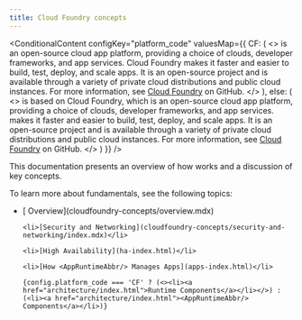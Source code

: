 ```yaml
---
title: Cloud Foundry concepts
---
```



<ConditionalContent 
    configKey="platform_code"
    valuesMap={{
        CF: (
        <>
            <AppRuntimeFirst/> is an open-source cloud app platform, providing a choice of clouds, developer frameworks, and app services. Cloud Foundry makes it faster and easier to build, test, deploy, and scale apps. It is an open-source project and is available through a variety of private cloud distributions and public cloud instances. For more information, see <a href='https://github.com/cloudfoundry'>Cloud Foundry</a> on GitHub.
        </>
        ),
        else: (
        <>
            <AppRuntimeFirst/> is based on Cloud Foundry, which is an open-source cloud app platform, providing a choice of clouds, developer frameworks, and app services. <AppRuntimeAbbr/> makes it faster and easier to build, test, deploy, and scale apps. It is an open-source project and is available through a variety of private cloud distributions and public cloud instances. For more information, see <a href='https://github.com/cloudfoundry'>Cloud Foundry</a> on GitHub.
        </>
        )
    }}
/>

This documentation presents an overview of
how <AppRuntimeAbbr/> works and a discussion of key concepts.

To learn more about <AppRuntimeAbbr/> fundamentals, see the following topics:

<ul>
    <li>[<AppRuntimeAbbr/> Overview](cloudfoundry-concepts/overview.mdx)</li>

    <li>[Security and Networking](cloudfoundry-concepts/security-and-networking/index.mdx)</li>

    <li>[High Availability](ha-index.html)</li>

    <li>[How <AppRuntimeAbbr/> Manages Apps](apps-index.html)</li>

    {config.platform_code === 'CF' ? (<><li><a href="architecture/index.html">Runtime Components</a></li></>) : (<li><a href="architecture/index.html"><AppRuntimeAbbr/> Components</a></li>)}
</ul>

